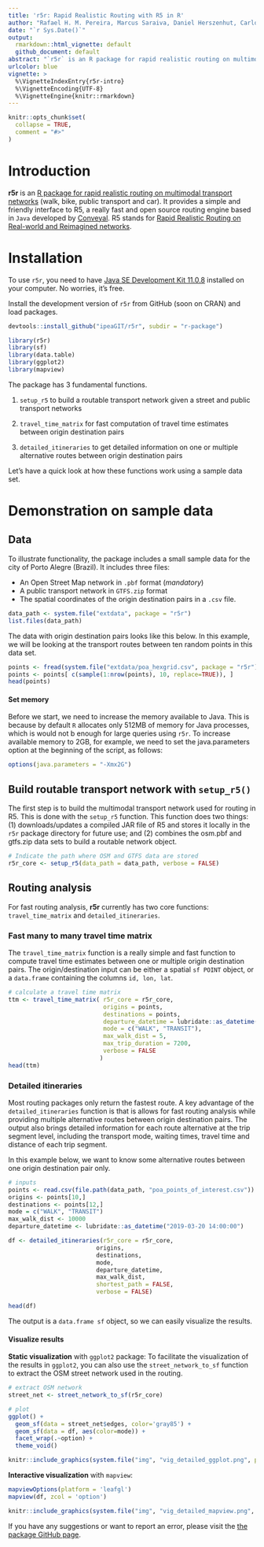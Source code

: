 ```yaml
---
title: 'r5r: Rapid Realistic Routing with R5 in R'
author: "Rafael H. M. Pereira, Marcus Saraiva, Daniel Herszenhut, Carlos Kaue Braga"
date: "`r Sys.Date()`"
output:
  rmarkdown::html_vignette: default
  github_document: default
abstract: "`r5r` is an R package for rapid realistic routing on multimodal transport networks (walk, bike, public transport and car) using R5. The package allows users to generate detailed routing analysis or calculate travel time matrices using seamless parallel computing on top of the R5 Java machine <https://github.com/conveyal/r5>"
urlcolor: blue
vignette: >
  %\VignetteIndexEntry{r5r-intro} 
  %\VignetteEncoding{UTF-8}
  %\VignetteEngine{knitr::rmarkdown} 
---
```


```r
knitr::opts_chunk$set(
  collapse = TRUE,
  comment = "#>"
)
```

# Introduction 

**r5r** is an [R package for rapid realistic routing on multimodal transport networks](https://github.com/ipeaGIT/r5r) (walk, bike, public transport and car).
It provides a simple and friendly interface to R5, a really fast and open source 
routing engine based in `Java` developed by [Conveyal](https://www.conveyal.com/).
R5 stands for [Rapid Realistic Routing on Real-world and Reimagined networks](https://github.com/conveyal/r5).

# Installation
To use `r5r`, you need to have [Java SE Development Kit 11.0.8](https://www.oracle.com/java/technologies/javase-jdk11-downloads.html) 
installed on your computer. No worries, it's free.

Install the development version of `r5r` from GitHub (soon on CRAN) and load packages.

```r
devtools::install_github("ipeaGIT/r5r", subdir = "r-package")

```

```r
library(r5r)
library(sf)
library(data.table)
library(ggplot2)
library(mapview)

```

The package has 3 fundamental functions.

1. `setup_r5` to build a routable transport network given a street and public
transport networks

2. `travel_time_matrix` for fast computation of travel time estimates between 
origin destination pairs

3. `detailed_itineraries` to get detailed information on one or multiple 
alternative routes between origin destination pairs

Let's have a quick look at how these functions work using a sample data set.

# Demonstration on sample data

## Data
To illustrate functionality, the package includes a small sample data for the 
city of Porto Alegre (Brazil). It includes three files:

* An Open Street Map network in `.pbf` format (*mandatory*)
* A public transport network in `GTFS.zip` format
* The spatial coordinates of the origin destination pairs in a `.csv` file.

```r
data_path <- system.file("extdata", package = "r5r")
list.files(data_path)

```
The data with origin destination pairs looks like this below. In this example, 
we will be looking at the transport routes between ten random points in this 
data set.
```r
points <- fread(system.file("extdata/poa_hexgrid.csv", package = "r5r"))
points <- points[ c(sample(1:nrow(points), 10, replace=TRUE)), ]
head(points)

```
#### Set memory

Before we start, we need to increase the memory available to Java. This is
because by default `R` allocates only 512MB of memory for Java processes, which is
would not b enough for large queries using `r5r`. To increase available memory 
to 2GB, for example, we need to set the java.parameters option at the beginning 
of the script, as follows:

```r
options(java.parameters = "-Xmx2G")
```


## Build routable transport network with `setup_r5()`

The first step is to build the multimodal transport network used for routing in 
R5. This is done with the `setup_r5` function. This function does two things: (1)
downloads/updates a compiled JAR file of R5 and stores it locally in the `r5r` package 
directory for future use; and (2) combines the osm.pbf and gtfs.zip data sets to
build a routable network object.

```r
# Indicate the path where OSM and GTFS data are stored
r5r_core <- setup_r5(data_path = data_path, verbose = FALSE)

```

## Routing analysis

For fast routing analysis, **r5r** currently has two core functions: `travel_time_matrix` 
and `detailed_itineraries`.

### Fast many to many travel time matrix

The `travel_time_matrix` function is a really simple and fast function to compute
travel time estimates between one or multiple origin destination pairs. The 
origin/destination input can be either a spatial `sf POINT` object, or a 
`data.frame` containing the columns `id, lon, lat`.

```r
# calculate a travel time matrix
ttm <- travel_time_matrix( r5r_core = r5r_core,
                           origins = points,
                           destinations = points,
                           departure_datetime = lubridate::as_datetime("2019-03-20 14:00:00"),
                           mode = c("WALK", "TRANSIT"),
                           max_walk_dist = 5,
                           max_trip_duration = 7200,
                           verbose = FALSE
                          )
head(ttm)
```




### Detailed itineraries

Most routing packages only return the fastest route. A key advantage of the 
`detailed_itineraries` function is that is allows for fast routing analysis while
providing multiple alternative routes between origin destination pairs. The output
also brings detailed information for each route alternative at the trip segment
level, including the transport mode, waiting times, travel time and distance of
each trip segment. 


In this example below, we want to know some alternative routes between one origin
destination pair only.

```r
# inputs
points <- read.csv(file.path(data_path, "poa_points_of_interest.csv"))
origins <- points[10,]
destinations <- points[12,]
mode = c("WALK", "TRANSIT")
max_walk_dist <- 10000
departure_datetime <- lubridate::as_datetime("2019-03-20 14:00:00")

df <- detailed_itineraries(r5r_core = r5r_core,
                         origins,
                         destinations,
                         mode,
                         departure_datetime,
                         max_walk_dist,
                         shortest_path = FALSE,
                         verbose = FALSE)

head(df)
```

The output is a `data.frame sf` object, so we can easily visualize the results.

#### Visualize results

**Static visualization** with `ggplot2` package: To facilitate the 
visualization of the results in `ggplot2`, you can also use the 
`street_network_to_sf` function to  extract the OSM street network used in the
routing.

```r
# extract OSM network
street_net <- street_network_to_sf(r5r_core)

# plot
ggplot() +
  geom_sf(data = street_net$edges, color='gray85') +
  geom_sf(data = df, aes(color=mode)) +
  facet_wrap(.~option) + 
  theme_void()

```

```r
knitr::include_graphics(system.file("img", "vig_detailed_ggplot.png", package="r5r"))
```



**Interactive visualization** with `mapview`:

```r
mapviewOptions(platform = 'leafgl')
mapview(df, zcol = 'option')

```

```r
knitr::include_graphics(system.file("img", "vig_detailed_mapview.png", package="r5r"))
```



If you have any suggestions or want to report an error, please visit the [the package GitHub page](https://github.com/ipeaGIT/r5r).
